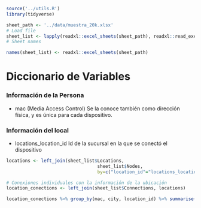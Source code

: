 

```r
source('../utils.R')
library(tidyverse)

sheet_path <- '../data/muestra_20k.xlsx'
# Load file
sheet_list <- lapply(readxl::excel_sheets(sheet_path), readxl::read_excel, path=sheet_path)
# Sheet names

names(sheet_list) <- readxl::excel_sheets(sheet_path)
```

# Diccionario de Variables

### Información de la Persona
- mac	 (Media Access Control) Se la conoce también como dirección física, y es única para cada dispositivo.

### Información del local
- locations_location_id	Id de la sucursal en la que se conectó el dispositivo



```r
locations <- left_join(sheet_list$Locations, 
                                  sheet_list$Nodes, 
                                  by=c("location_id"="locations_location_id"))

# Conexiones individuales con la información de la ubicación
location_conections <- left_join(sheet_list$Connections, locations)
```



```r
location_conections %>% group_by(mac, city, location_id) %>% summarise(n = n()) 
```

